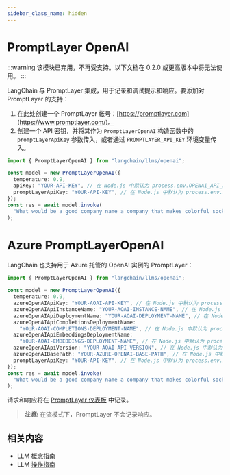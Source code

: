 ```yaml
---
sidebar_class_name: hidden
---
```


# PromptLayer OpenAI

:::warning
该模块已弃用，不再受支持。以下文档在 0.2.0 或更高版本中将无法使用。
:::

LangChain 与 PromptLayer 集成，用于记录和调试提示和响应。要添加对 PromptLayer 的支持：

1. 在此处创建一个 PromptLayer 帐号：[https://promptlayer.com](https://www.promptlayer.com/)。
2. 创建一个 API 密钥，并将其作为 `PromptLayerOpenAI` 构造函数中的 `promptLayerApiKey` 参数传入，或者通过 `PROMPTLAYER_API_KEY` 环境变量传入。

```typescript
import { PromptLayerOpenAI } from "langchain/llms/openai";

const model = new PromptLayerOpenAI({
  temperature: 0.9,
  apiKey: "YOUR-API-KEY", // 在 Node.js 中默认为 process.env.OPENAI_API_KEY
  promptLayerApiKey: "YOUR-API-KEY", // 在 Node.js 中默认为 process.env.PROMPTLAYER_API_KEY
});
const res = await model.invoke(
  "What would be a good company name a company that makes colorful socks?"
);
```

# Azure PromptLayerOpenAI

LangChain 也支持用于 Azure 托管的 OpenAI 实例的 PromptLayer：

```typescript
import { PromptLayerOpenAI } from "langchain/llms/openai";

const model = new PromptLayerOpenAI({
  temperature: 0.9,
  azureOpenAIApiKey: "YOUR-AOAI-API-KEY", // 在 Node.js 中默认为 process.env.AZURE_OPENAI_API_KEY
  azureOpenAIApiInstanceName: "YOUR-AOAI-INSTANCE-NAME", // 在 Node.js 中默认为 process.env.AZURE_OPENAI_API_INSTANCE_NAME
  azureOpenAIApiDeploymentName: "YOUR-AOAI-DEPLOYMENT-NAME", // 在 Node.js 中默认为 process.env.AZURE_OPENAI_API_DEPLOYMENT_NAME
  azureOpenAIApiCompletionsDeploymentName:
    "YOUR-AOAI-COMPLETIONS-DEPLOYMENT-NAME", // 在 Node.js 中默认为 process.env.AZURE_OPENAI_API_COMPLETIONS_DEPLOYMENT_NAME
  azureOpenAIApiEmbeddingsDeploymentName:
    "YOUR-AOAI-EMBEDDINGS-DEPLOYMENT-NAME", // 在 Node.js 中默认为 process.env.AZURE_OPENAI_API_EMBEDDINGS_DEPLOYMENT_NAME
  azureOpenAIApiVersion: "YOUR-AOAI-API-VERSION", // 在 Node.js 中默认为 process.env.AZURE_OPENAI_API_VERSION
  azureOpenAIBasePath: "YOUR-AZURE-OPENAI-BASE-PATH", // 在 Node.js 中默认为 process.env.AZURE_OPENAI_BASE_PATH
  promptLayerApiKey: "YOUR-API-KEY", // 在 Node.js 中默认为 process.env.PROMPTLAYER_API_KEY
});
const res = await model.invoke(
  "What would be a good company name a company that makes colorful socks?"
);
```

请求和响应将在 [PromptLayer 仪表板](https://promptlayer.com/home) 中记录。

> **_注意:_** 在流模式下，PromptLayer 不会记录响应。

## 相关内容

- LLM [概念指南](/docs/concepts/text_llms)
- LLM [操作指南](/docs/how_to/#llms)